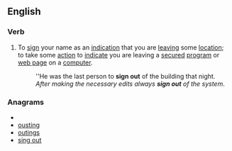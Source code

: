 ==English==

===Verb===
{{en-verb|signs out|signing out|signed out|signed out}}

# To [[sign]] your name as an [[indication]] that you are [[leaving]] some [[location]]; to take some [[action]] to [[indicate]] you are leaving a [[secured]] [[program]] or [[web page]] on a [[computer]].
#: ''He was the last person to '''sign out''' of the building that night.
#: ''After making the necessary edits always '''sign out''' of the system''.

===Anagrams===
* {{alphagram|ginostu}}
* [[ousting#English|ousting]]
* [[outings#English|outings]]
* [[sing out#English|sing out]]